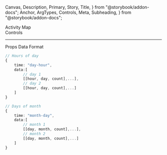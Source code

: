  Canvas,
  Description,
  Primary,
  Story,
  Title,
} from "@storybook/addon-docs";
  Anchor,
  ArgTypes,
  Controls,
  Meta,
  Subheading,
} from "@storybook/addon-docs";

<Meta of={ActivityMapStories} />

<Title>Activity Map</Title>

<Anchor storyId="animations">
  <div className="hidden-anchor">
    <Subheading>Activity Map</Subheading>
  </div>
</Anchor>

<Description of={ActivityMap} />

<Primary />

<Collapsable className="control-panel">
  <div>Controls</div>
  <Controls of={ActivityMapStories.Example} />
</Collapsable>

<hr />

<Anchor storyId="props">
  <Subheading>Props</Subheading>
</Anchor>

<ArgTypes sort="requiredFirst" />

<Anchor storyId="data">
  <Subheading>Data Format</Subheading>
</Anchor>

```ts
// Hours of day
{
    time: "day-hour",
    data:[
        // day 1
        [[hour, day, count],...],
        // day 2
        [[hour, day, count],...]
    ]
}

// Days of month
{
    time: "month-day",
    data:[
        // month 1
        [[day, month, count],...],
        // month 2
        [[day, month, count],...]
    ]
}
```
